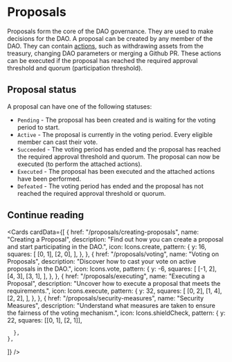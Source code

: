 
# Proposals

Proposals form the core of the DAO governance. They are used to make decisions for the DAO. A proposal can be created by any member of the DAO.
They can contain [actions](/actions), such as withdrawing assets from the treasury, changing DAO parameters or merging a Github PR.
These actions can be executed if the proposal has reached the required approval threshold and quorum (participation threshold).

## Proposal status

A proposal can have one of the following statuses:

- `Pending` - The proposal has been created and is waiting for the voting period to start.
- `Active` - The proposal is currently in the voting period. Every eligible member can cast their vote.
- `Succeeded` - The voting period has ended and the proposal has reached the required approval threshold and quorum. The proposal can now be executed (to perform the attached actions).
- `Executed` - The proposal has been executed and the attached actions have been performed.
- `Defeated` - The voting period has ended and the proposal has not reached the required approval threshold or quorum.

## Continue reading

<Cards
  cardData={[
    {
      href: "/proposals/creating-proposals",
      name: "Creating a Proposal",
      description:
        "Find out how you can create a proposal and start participating in the DAO.",
      icon: Icons.create,
      pattern: {
        y: 16,
        squares: [
          [0, 1],
          [2, 0],
        ],
      },
    },
    {
      href: "/proposals/voting",
      name: "Voting on Proposals",
      description:
        "Discover how to cast your vote on active proposals in the DAO.",
      icon: Icons.vote,
      pattern: {
        y: -6,
        squares: [
          [-1, 2],
          [4, 3],
          [3, 1],
        ],
      },
    },
    {
      href: "/proposals/executing",
      name: "Executing a Proposal",
      description:
        "Uncover how to execute a proposal that meets the requirements.",
      icon: Icons.execute,
      pattern: {
        y: 32,
        squares: [
          [0, 2],
          [1, 4],
          [2, 2],
        ],
      },
    },
    {
      href: "/proposals/security-measures",
      name: "Security Measures",
      description:
        "Understand what measures are taken to ensure the fairness of the voting mechanism.",
      icon: Icons.shieldCheck,
      pattern: {
        y: 22,
        squares: [[0, 1], [2, 1]],

      },
    },

]}
/>
